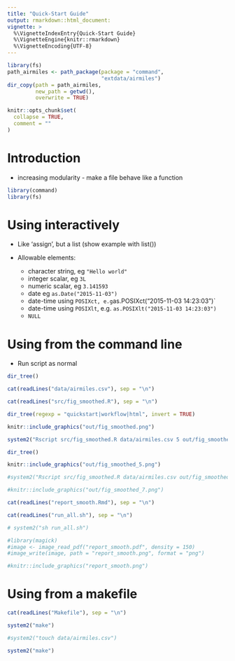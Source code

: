 ```yaml
---
title: "Quick-Start Guide"
output: rmarkdown::html_document:
vignette: >
  %\VignetteIndexEntry{Quick-Start Guide}
  %\VignetteEngine{knitr::rmarkdown}
  %\VignetteEncoding{UTF-8}
---
```


```r
library(fs)
path_airmiles <- path_package(package = "command",
                              "extdata/airmiles")
dir_copy(path = path_airmiles,
         new_path = getwd(),
         overwrite = TRUE)
```

```r
knitr::opts_chunk$set(
  collapse = TRUE,
  comment = ""
)
```

# Introduction


- increasing modularity - make a file behave like a function


```r
library(command)
library(fs)
```

# Using interactively

- Like 'assign', but a list (show example with list())

- Allowable elements:
    - character string, eg `"Hello world"`
    - integer scalar, eg `3L`
    - numeric scalar, eg `3.141593`
    - date eg `as.Date("2015-11-03")`
    - date-time using `POSIXct, e.g `as.POSIXct("2015-11-03 14:23:03")`
    - date-time using `POSIXlt`, e.g. `as.POSIXlt("2015-11-03 14:23:03")`
    - `NULL`


# Using from the command line

- Run script as normal

```r
dir_tree()
```

```r
cat(readLines("data/airmiles.csv"), sep = "\n")
```
```r
cat(readLines("src/fig_smoothed.R"), sep = "\n")
```


```r
dir_tree(regexp = "quickstart|workflow|html", invert = TRUE)
```

```r
knitr::include_graphics("out/fig_smoothed.png")
```


```r
system2("Rscript src/fig_smoothed.R data/airmiles.csv 5 out/fig_smoothed_5.png")
```

```r
dir_tree()
```


```r
knitr::include_graphics("out/fig_smoothed_5.png")
```

```r
#system2("Rscript src/fig_smoothed.R data/airmiles.csv out/fig_smoothed_7.png --n=7")
```

```r
#knitr::include_graphics("out/fig_smoothed_7.png")
```

```r
cat(readLines("report_smooth.Rmd"), sep = "\n")
```

```r
cat(readLines("run_all.sh"), sep = "\n")
```


```r
# system2("sh run_all.sh")
```


```r
#library(magick)
#image <- image_read_pdf("report_smooth.pdf", density = 150)
#image_write(image, path = "report_smooth.png", format = "png")
```



```r
#knitr::include_graphics("report_smooth.png")
```


# Using from a makefile


```r
cat(readLines("Makefile"), sep = "\n")
```


```r
system2("make")
```

```r
#system2("touch data/airmiles.csv")
```

```r
system2("make")
```